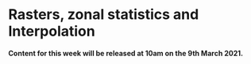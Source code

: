# Rasters, zonal statistics and Interpolation

**Content for this week will be released at 10am on the 9th March 2021.**